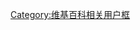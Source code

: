 {{User language-1|膜法|此用戶'''畢竟還too young'''，不過姑且掌握了'''暴力膜蛤'''的要領。|膜蛤文化|14|9}}<noinclude>[[Category:维基百科相关用户框]]</noinclude>
